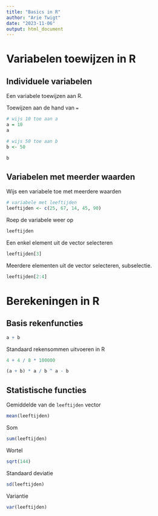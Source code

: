 ```yaml
---
title: "Basics in R"
author: "Arie Twigt"
date: "2023-11-06"
output: html_document
---
```


# Variabelen toewijzen in R

## Individuele variabelen

Een variabele toewijzen aan R.

Toewijzen aan de hand van `=`

```r
# wijs 10 toe aan a
a = 10
a
```

```r
# wijs 50 toe aan b
b <- 50
```

```r
b
```

## Variabelen met meerder waarden

Wijs een variabele toe met meerdere waarden

```r
# variabele met leeftijden
leeftijden <- c(25, 67, 14, 45, 90)
```

Roep de variabele weer op

```r
leeftijden
```

Een enkel element uit de vector selecteren

```r
leeftijden[3]
```

Meerdere elementen uit de vector selecteren, subselectie.

```r
leeftijden[2:4]
```

# Berekeningen in R

## Basis rekenfuncties

```r
a + b
```

Standaard rekensommen uitvoeren in R

```r
4 + 4 / 8 * 100000
```

```r
(a + b) * a / b ^ a - b
```

## Statistische functies

Gemiddelde van de `leeftijden` vector

```r
mean(leeftijden)
```

Som

```r
sum(leeftijden)
```

Wortel

```r
sqrt(144)
```

Standaard deviatie

```r
sd(leeftijden)
```

Variantie

```r
var(leeftijden)
```
